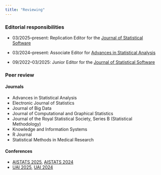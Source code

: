 ```yaml
---
title: "Reviewing"
---
```


### Editorial responsibilities


* 03/2025--present: Replication Editor for the [Journal of Statistical Software](https://www.jstatsoft.org/about/editorialTeam)

* 03/2024--present: Associate Editor for [Advances in Statistical Analysis](https://link.springer.com/journal/10182/editors)

* 09/2022--03/2025: Junior Editor for the [Journal of Statistical Software](https://www.jstatsoft.org/about/editorialTeam)

### Peer review

#### Journals

* Advances in Statistical Analysis
* Electronic Journal of Statistics
* Journal of Big Data
* Journal of Computational and Graphical Statistics
* Journal of the Royal Statistical Society, Series B (Statistical Methodology)
* Knowledge and Information Systems
* R Journal
* Statistical Methods in Medical Research

#### Conferences

* [AISTATS 2025](http://aistats.org/aistats2025/), [AISTATS 2024](http://aistats.org/aistats2024/)
* [UAI 2025](https://www.auai.org/uai2025/), [UAI 2024](https://www.auai.org/uai2024/)
